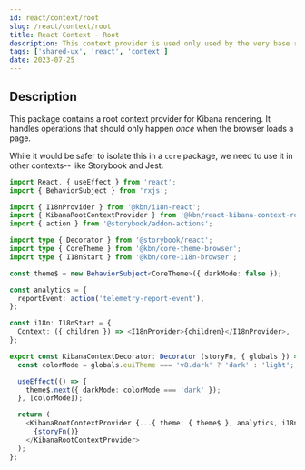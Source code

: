 ```yaml
---
id: react/context/root
slug: /react/context/root
title: React Context - Root
description: This context provider is used only used by the very base root of Kibana.  Unless you're writing tests, a Storybook, or working in core code, you likely don't need this.
tags: ['shared-ux', 'react', 'context']
date: 2023-07-25
---
```


## Description

This package contains a root context provider for Kibana rendering.  It handles operations that should only happen _once_ when the browser loads a page.

While it would be safer to isolate this in a `core` package, we need to use it in other contexts-- like Storybook and Jest.

```ts
import React, { useEffect } from 'react';
import { BehaviorSubject } from 'rxjs';

import { I18nProvider } from '@kbn/i18n-react';
import { KibanaRootContextProvider } from '@kbn/react-kibana-context-root';
import { action } from '@storybook/addon-actions';

import type { Decorator } from '@storybook/react';
import type { CoreTheme } from '@kbn/core-theme-browser';
import type { I18nStart } from '@kbn/core-i18n-browser';

const theme$ = new BehaviorSubject<CoreTheme>({ darkMode: false });

const analytics = {
  reportEvent: action('telemetry-report-event'),
};

const i18n: I18nStart = {
  Context: ({ children }) => <I18nProvider>{children}</I18nProvider>,
};

export const KibanaContextDecorator: Decorator (storyFn, { globals }) => {
  const colorMode = globals.euiTheme === 'v8.dark' ? 'dark' : 'light';

  useEffect(() => {
    theme$.next({ darkMode: colorMode === 'dark' });
  }, [colorMode]);

  return (
    <KibanaRootContextProvider {...{ theme: { theme$ }, analytics, i18n }}>
      {storyFn()}
    </KibanaRootContextProvider>
  );
};
```

